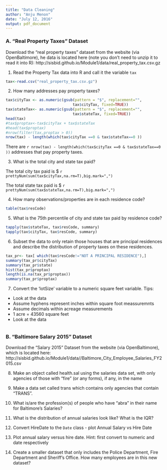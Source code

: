 ```yaml
---
title: "Data Cleaning"
author: "Anju Menon"
date: "July 12, 2016"
output: pdf_document
---
```


### A. "Real Property Taxes" Dataset 

Download the "real property taxes" dataset from the website (via OpenBaltimore), 
he data is located here (note you don't need to unzip it to read it into R):
http://sisbid.github.io/Module1/data/real_property_tax.csv.gz

1. Read the Property Tax data into R and call it the variable `tax`
```r
tax<-read.csv("real_property_tax.csv.gz")
```

2. How many addresses pay property taxes? 
```r
tax$cityTax <- as.numeric(gsub(pattern = "$", replacement="", 
                              tax$cityTax, fixed=TRUE))
tax$stateTax<- as.numeric(gsub(pattern = "$", replacement="", 
                              tax$stateTax, fixed=TRUE))
head(tax)
#tax$proptax<-tax$cityTax + tax$stateTax
#head(tax$proptax)
#nrow(filter(tax,proptax > 0))
nrow(tax) - length(which(tax$cityTax ==0 & tax$stateTax==0 ))
```
There are `r nrow(tax) - length(which(tax$cityTax ==0 & tax$stateTax==0 ))` addresses that pay property taxes.

3. What is the total city and state tax paid?

The total city tax paid is \$ `r prettyNum(sum(tax$cityTax,na.rm=T),big.mark=",") `

The total state tax paid is \$ `r prettyNum(sum(tax$stateTax,na.rm=T),big.mark=",") `

4. How many observations/properties are in each residence code?
```r
table(tax$resCode)
```


5. What is the 75th percentile of city and state tax paid by residence code?
```r
tapply(tax$stateTax, tax$resCode, summary)
tapply(tax$cityTax, tax$resCode, summary)

```



6. Subset the data to only retain those houses that are principal residences and describe the distribution of property taxes on these residences.
```r
tax_pr<- tax[ which(tax$resCode!="NOT A PRINCIPAL RESIDENCE"),]
summary(tax_pr$cityTax)
summary(tax_pr$state)
hist(tax_pr$proptax)
length(is.na(tax_pr$proptax))
summary(tax_pr$proptax)
```


7. Convert the 'lotSize' variable to a numeric square feet variable. Tips:
* Look at the data 
* Assume hyphens represent inches within square foot meassuremnts 
* Assume decimals within acreage measurements
* 1 acre = 43560 square feet
* Look at the data 

```r

```



### B. "Baltimore Salary 2015" Dataset 

Download the "Salary 2015" Dataset from the website (via OpenBaltimore), which is located here:
http://sisbid.github.io/Module1/data//Baltimore_City_Employee_Salaries_FY2015.csv

8. Make an object called health.sal using the salaries data set,	with only agencies of those with "fire" (or any forms), if any, in the name

9. Make a data set called trans which contains only agencies that contain "TRANS".

10. What is/are the profession(s) of people who have "abra" in their name for Baltimore's Salaries?

11. What is the distribution of annual salaries look like? What is the IQR?

12. Convert HireDate to the `Date` class - plot Annual Salary vs Hire Date

13. Plot annual salary versus hire date.	Hint: first convert to numeric and date respectively

14. Create a smaller dataset that only includes the Police Department, Fire Department and Sheriff's Office. How many employees are in this new dataset?
